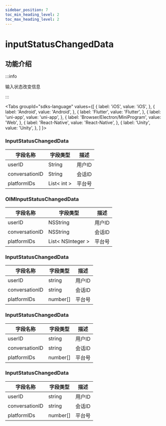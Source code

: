```yaml
---
sidebar_position: 7
toc_min_heading_level: 2
toc_max_heading_level: 2
---
```


# inputStatusChangedData

## 功能介绍

:::info

输入状态改变信息

:::

<Tabs
groupId="sdks-language"
values={[
{ label: 'iOS', value: 'iOS', },
{ label: 'Android', value: 'Android', },
{ label: 'Flutter', value: 'Flutter', },
{ label: 'uni-app', value: 'uni-app', },
{ label: 'Browser/Electron/MiniProgram', value: 'Web', },
{ label: 'React-Native', value: 'React-Native', },
{ label: 'Unity', value: 'Unity', },
]
}>

<TabItem value="Flutter">

### InputStatusChangedData

| 字段名称          | 字段类型                                           | 描述                                                                  |
| ----------------- | -------------------------------------------------- | --------------------------------------------------------------------- |
| userID          | String                                               | 用户ID                                                              |
| conversationID     | String                                               | 会话ID                                                   |
| platformIDs      | List< int >                                                | 平台号                                                    |

</TabItem>

<TabItem value="iOS">

### OIMInputStatusChangedData

| 字段名称          | 字段类型                                           | 描述                                                                  |
| ----------------- | -------------------------------------------------- | --------------------------------------------------------------------- |
| userID          | NSString                                               | 用户ID                                                              |
| conversationID     | NSString                                               | 会话ID                                                   |
| platformIDs      | List< NSInteger >                                                | 平台号                                                    |

</TabItem>

<TabItem value="Android">

</TabItem>


<TabItem value="uni-app">

### InputStatusChangedData

| 字段名称          | 字段类型                                           | 描述                                                                  |
| ----------------- | -------------------------------------------------- | --------------------------------------------------------------------- |
| userID          | string                                               | 用户ID                                                              |
| conversationID     | string                                               | 会话ID                                                   |
| platformIDs      | number[]                                              | 平台号                                                    |

</TabItem>

<TabItem value="Web">

### InputStatusChangedData

| 字段名称          | 字段类型                                           | 描述                                                                  |
| ----------------- | -------------------------------------------------- | --------------------------------------------------------------------- |
| userID          | string                                               | 用户ID                                                              |
| conversationID     | string                                               | 会话ID                                                   |
| platformIDs      | number[]                                              | 平台号                                                    |

</TabItem>

<TabItem value="React-Native">

### InputStatusChangedData

| 字段名称          | 字段类型                                           | 描述                                                                  |
| ----------------- | -------------------------------------------------- | --------------------------------------------------------------------- |
| userID          | string                                               | 用户ID                                                              |
| conversationID     | string                                               | 会话ID                                                   |
| platformIDs      | number[]                                              | 平台号                                                    |

</TabItem>

<TabItem value="Unity">

</TabItem>

</Tabs>
